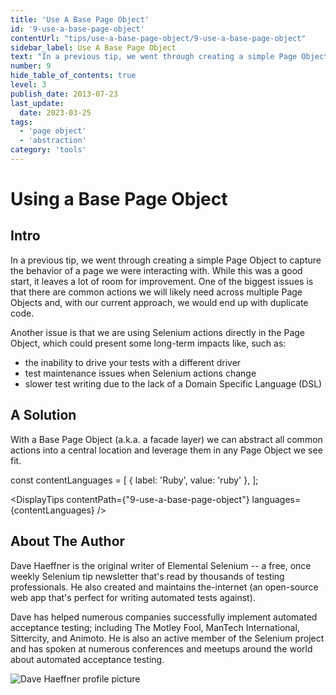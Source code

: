 ```yaml
---
title: 'Use A Base Page Object'
id: '9-use-a-base-page-object'
contentUrl: "tips/use-a-base-page-object/9-use-a-base-page-object"
sidebar_label: Use A Base Page Object
text: "In a previous tip, we went through creating a simple Page Object to capture the behavior of a page we were interacting with. While this was a good start, it leaves a lot of room for improvement. One of the biggest issues is that there are common actions we will likely need across multiple Page Objects and, with our current approach, we would end up with duplicate code."
number: 9
hide_table_of_contents: true
level: 3
publish_date: 2013-07-23
last_update:
  date: 2023-03-25
tags:
  - 'page object'
  - 'abstraction'
category: 'tools'
---
```


# Using a Base Page Object

## Intro

In a previous tip, we went through creating a simple Page Object to capture the behavior of a page we were interacting
with. While this was a good start, it leaves a lot of room for improvement. One of the biggest issues is that there
are common actions we will likely need across multiple Page Objects and, with our current approach, we would end up
with duplicate code.

Another issue is that we are using Selenium actions directly in the Page Object, which could present some long-term
impacts like, such as:
+ the inability to drive your tests with a different driver
+ test maintenance issues when Selenium actions change
+ slower test writing due to the lack of a Domain Specific Language (DSL)

## A Solution

With a Base Page Object (a.k.a. a facade layer) we can abstract all common actions into a central location and
leverage them in any Page Object we see fit.


const contentLanguages = [
    { label: 'Ruby', value: 'ruby' },
];

<DisplayTips contentPath={"9-use-a-base-page-object"} languages={contentLanguages} />


## About The Author

Dave Haeffner is the original writer of Elemental Selenium -- a free, once weekly Selenium tip newsletter that's read
by thousands of testing professionals. He also created and maintains the-internet (an open-source web app that's
perfect for writing automated tests against).

Dave has helped numerous companies successfully implement automated acceptance testing; including The Motley Fool,
ManTech International, Sittercity, and Animoto. He is also an active member of the Selenium project and has spoken
at numerous conferences and meetups around the world about automated acceptance testing.

![Dave Haeffner profile picture](/img/authors/dave-haeffner.jpeg#author-img 'a title')

